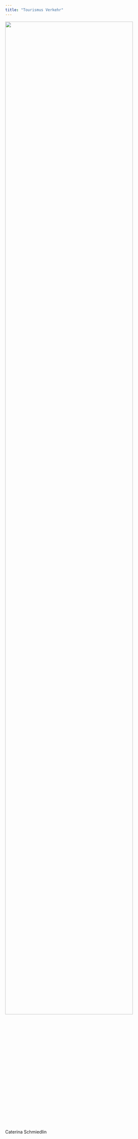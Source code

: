 ```yaml
---
title: "Tourismus Verkehr"
---
```



::: {#fig-gr}
![](assets/CaterinaSchmidlin.png){width=90%}

Caterina Schmiedlin 

:::


